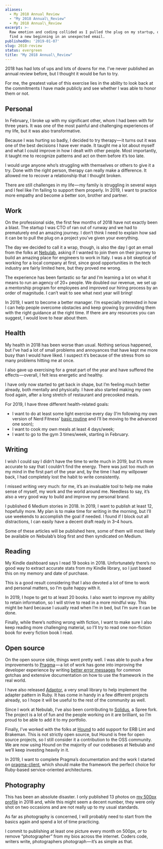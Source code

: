 ```yaml
---
aliases:
  - My 2018 Annual Review
  - "My 2018 Annual\_Review"
  - My 2018 Annual\_Review
excerpt: >-
  Raw emotion and coding collided as I pulled the plug on my startup, only to
  find a new beginning in an unexpected email.
publishedOn: '2019-01-07'
slug: 2018-review
status: evergreen
title: "My 2018 Annual\_Review"
---
```

2018 has had lots of ups and lots of downs for me. I’ve never published an annual review before, but I thought it would be fun to try.

For me, the greatest value of this exercise lies in the ability to look back at the commitments I have made publicly and see whether I was able to honor them or not.

## Personal

In February, I broke up with my significant other, whom I had been with for three years. It was one of the most painful and challenging experiences of my life, but it was also transformative.

Because I was hurting so badly, I decided to try therapy — it turns out it was one of the best decisions I have ever made. It taught me a lot about myself and what I could improve in how I dealt with other people. Most importantly, it taught me to recognize patterns and act on them before it’s too late.

I would urge anyone who’s struggling with themselves or others to give it a try. Done with the right person, therapy can really make a difference. It allowed me to recover a relationship that I thought broken.

There are still challenges in my life — my family is struggling in several ways and I feel like I’m failing to support them properly. In 2019, I want to practice more empathy and become a better son, brother and partner.

## Work

On the professional side, the first few months of 2018 have not exactly been a blast. The startup I was CTO of ran out of runway and we had to prematurely end an amazing journey. I don’t think I need to explain how sad it can be to pull the plug on a project you’ve given your everything.

The day we decided to call it a wrap, though, is also the day I got an email from the folks at [Nebulab](https://www.nebulab.it), asking if I wanted to join them on their journey to build an amazing place for engineers to work in Italy. I was a bit skeptical of working for a local company at first, since good opportunities in the tech industry are fairly limited here, but they proved me wrong.

The experience has been fantastic so far and I’m learning a lot on what it means to run an agency of 20+ people. We doubled our revenue, we set up a mentorship program for employees and improved our hiring process by an order of magnitude. I can’t wait to see what next year will bring!

In 2019, I want to become a better manager. I’m especially interested in how I can help people overcome obstacles and keep growing by providing them with the right guidance at the right time. If there are any resources you can suggest, I would love to hear about them.

## Health

My health in 2018 has been worse than usual. Nothing serious happened, but I’ve had a lot of small problems and annoyances that have kept me more busy than I would have liked. I suspect it’s because of the stress from so many problems hitting me at once.

I also gave up exercising for a great part of the year and have suffered the effects — overall, I felt less energetic and healthy.

I have only now started to get back in shape, but I’m feeling much better already, both mentally and physically. I have also started making my own food again, after a long stretch of restaurant and precooked meals.

For 2019, I have three different health-related goals:

- I want to do at least some light exercise every day (I’m following my own version of Nerd Fitness’ [basic routine](https://www.nerdfitness.com/blog/beginner-body-weight-workout-burn-fat-build-muscle/) and I’ll be moving to the advanced one soon);
- I want to cook my own meals at least 4 days/week;
- I want to go to the gym 3 times/week, starting in February.

## Writing

I wish I could say I didn’t have the time to write much in 2019, but it’s more accurate to say that I couldn’t find the energy. There was just too much on my mind in the first part of the year and, by the time I had my willpower back, I had completely lost the habit to write consistently.

I missed writing very much: for me, it’s an invaluable tool to help me make sense of myself, my work and the world around me. Needless to say, it’s also a very good way to build and improve my personal brand.

I published 6 Medium stories in 2018. In 2019, I want to publish at least 12, hopefully more. My plan is to make time for writing in the morning, but I’ll use weekends to accomplish the goal if needed. I found if I block out all distractions, I can easily have a decent draft ready in 3–4 hours.

Some of these articles will be published here, some of them will most likely be available on Nebulab’s blog first and then syndicated on Medium.

## Reading

My Kindle dashboard says I read 19 books in 2018. Unfortunately there’s no good way to extract accurate stats from my Kindle library, so I just based this on my memory and date of purchase.

This is a good result considering that I also devoted a lot of time to work and personal matters, so I’m quite happy with it.

In 2019, I hope to get to at least 20 books. I also want to improve my ability to retain information, so I will strive to read in a more mindful way. This might be hard because I usually read when I’m in bed, but I’m sure it can be done.

Finally, while there’s nothing wrong with fiction, I want to make sure I also keep reading more challenging material, so I’ll try to read one non-fiction book for every fiction book I read.

## Open source

On the open source side, things went pretty well. I was able to push a few improvements to [Pragma](https://github.com/pragmarb) — a lot of work has gone into improving the developer experience by writing [better error messages](https://medium.com/@aldesantis/fail-better-using-errors-as-documentation-764a6bb7d71f) for common gotchas and extensive documentation on how to use the framework in the real world.

I have also released [Adaptor](https://github.com/aldesantis/adaptor/), a very small library to help implement the adapter pattern in Ruby. It has come in handy in a few different projects already, so I hope it will be useful to the rest of the community as well.

Since I work at Nebulab, I’ve also been contributing to [Solidus](https://solidus.io/), a Spree fork. The project is a lot of fun and the people working on it are brilliant, so I’m proud to be able to add it to my portfolio.

Finally, I’ve worked with the folks at [Hound](https://houndci.com) to add support for ERB Lint and Brakeman. This is not strictly open source, but Hound is free for open source projects, so I still consider it a contribution to the OSS community. We are now using Hound on the majority of our codebases at Nebulab and we’ll keep investing heavily in it.

In 2019, I want to complete Pragma’s documentation and the work I started on [pragma-client](http://github.com/pragmarb/pragma-client), which should make the framework the perfect choice for Ruby-based service-oriented architectures.

## Photography

This has been an absolute disaster. I only published 13 photos on [my 500px profile](https://500px.com/aldesantis) in 2018 and, while this might seem a decent number, they were only shot on two occasions and are not really up to my usual standards.

As far as photography is concerned, I will probably need to start from the basics again and spend a lot of time practicing.

I commit to publishing at least one picture every month on 500px, _or_ to remove “photographer” from my bios across the internet. Coders code, writers write, photographers photograph — it’s as simple as that.
